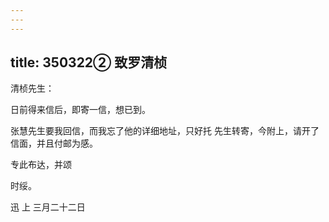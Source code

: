 ```yaml
---
---
---
```

title: 350322② 致罗清桢
---




清桢先生：

日前得来信后，即寄一信，想已到。

张慧先生要我回信，而我忘了他的详细地址，只好托 先生转寄，今附上，请开了信面，并且付邮为感。

专此布达，并颂

时绥。

迅 上 三月二十二日